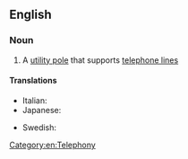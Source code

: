 ==English==

===Noun===
{{en-noun|head=[[telephone]] [[pole]]}}

# {{context|British|lang=en}} A [[utility pole]] that supports [[telephone line]]s

====Translations====
{{trans-top|utility pole that supports telephone lines}}
* Italian: {{t|it|palo del telefono|m}}
* Japanese: {{t|ja|電信柱|tr=でんしんばしら, denshinbashira|sc=Jpan}}
{{trans-mid}}
* Swedish: {{t|sv|telefonstolpe|c}}
{{trans-bottom}}

[[Category:en:Telephony]]